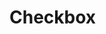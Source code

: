 

# Checkbox

<div className="d-flex gap-2 align-items-center">
  <Tags />
  <DeprecatedTags
    url="/docs/legacy/checkbox"
    hasDeprecatedAncestor={true}
  ></DeprecatedTags>
</div>

<br />
<br />

<LinkableDocsTabs>
  <DocsUx />
  <DocsCode />
</LinkableDocsTabs>
